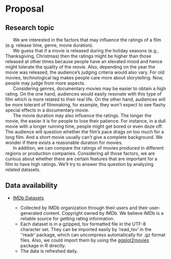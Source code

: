 # Proposal

## Research topic
|       We are interested in the factors that may influence the ratings of a film (e.g. release time, genre, movie duration).

|       We guess that if a movie is released during the holiday seasons (e.g., Thanksgiving, Christmas) then the ratings might be higher than those released at other times because people have an elevated mood and hence might tolerate the quality of the movie. Also, depending on the year the movie was released, the audience’s judging criteria would also vary. For old movies, technological lag makes people care more about storytelling. Now, people may judge from more aspects. 

|       Considering genres, documentary movies may be easier to obtain a high rating. On the one hand, audiences would easily resonate with this type of film which is more related to their real life. On the other hand, audiences will be more tolerant of filmmaking, for example, they won’t expect to see flashy special effects in a documentary movie. 

|       The movie duration may also influence the ratings. The longer the movie, the easier it is for people to lose their patience. For instance, in a dull movie with a longer running time, people might get bored or even doze off. The audience will question whether the film’s pace drags on too much for a long film. And a short movie usually can’t give a complete background. We wonder if there exists a reasonable duration for movies.

|       In addition, we can compare the ratings of movies produced in different regions or production companies. Considering all those factors, we are curious about whether there are certain features that are important for a film to have high ratings. We’ll try to answer this question by analyzing related datasets.

## Data availability

* [IMDb Datasets](https://www.imdb.com/interfaces/)         

  + Collected by IMDb organization through their users and their user-generated content. Copyright owned by IMDb. We believe IMDb is a reliable source for getting rating information.
  + Each dataset is in a gzipped, tsv formatted file in the UTF-8 character set. They can be imported easily by ‘read_tsv’ in the ‘‘readr’ package, which can uncompress automatically for .gz format files. Also, we could import them by using the [ggplot2movies](https://cran.r-project.org/web/packages/ggplot2movies/index.html) package in R directly.  
  + The data is refreshed daily. 



